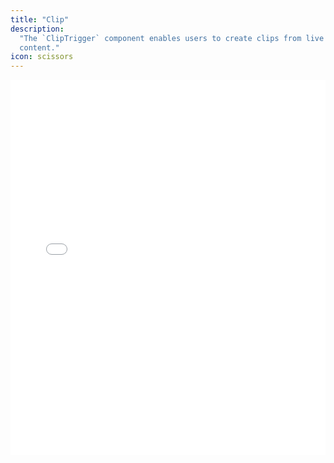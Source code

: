 ```yaml
---
title: "Clip"
description:
  "The `ClipTrigger` component enables users to create clips from live Player
  content."
icon: scissors
---
```


<iframe
  src={`https://ui-kit-docs-embed.vercel.app/player/clip`}
  height="600px"
  width="100%"
  frameBorder="0"
  allowFullScreen
  allow="autoplay; encrypted-media; fullscreen; picture-in-picture; display-capture; camera; microphone"
  style={{
    borderRadius: 10,
    backgroundColor: "black",
  }}
/>

<Info>
  The `ClipTrigger` is designed to be used as a child of the `Player` component.
  It interacts with the playback state to provide a user-friendly interface for creating media
  clips, **based on the Unix timestamp from the current playback position**.

_Clipping is currently supported only for livestreams_.

</Info>

## Features

- Automatically handles determining the current playback head in Unix time
- Compatible with the [create clip API](/api-reference/stream/create-clip)
- Keyboard hotkeys and adheres to [WAI-ARIA](https://w3c.github.io/aria/) design
  patterns
- Conditional rendering if it is supported by the current media and is enabled

<Warning>
  `ClipTrigger` will automatically handle determining the Unix timestamp for the
  current playback position. The playback position is _not_ the same as the
  server livestream head, due to natural latency from server ingest to playback.
  This is why Unix timestamps are required, and relative timestamps cannot be
  used.
</Warning>

## Anatomy

Import the components and piece the parts together.

```tsx
import * as Player from "@livepeer/react/player";

export default () => (
  <Player.Root>
    <Player.Container>
      <Player.LiveIndicator>
        <Player.ClipTrigger />
      </Player.LiveIndicator>
    </Player.Container>
    <Player.Container>
      <Player.Controls>
        <Player.LiveIndicator>
          <Player.ClipTrigger />
        </Player.LiveIndicator>
      </Player.Controls>
    </Player.Container>
  </Player.Root>
);
```

## Usage

`ClipTrigger` is a button that users can interact with to initiate the clip
creation process. It's displayed only if clipping functionality is enabled (by
passing a valid `clipLength` to the Root component).

**It should be wrapped in a LiveIndicator, since the "last n seconds" clipping
functionality is only supported on livestreams.**

## Props

The component accepts all props suitable for a button element, along with
specific props:

### `forceMount`

A boolean that, when set to true, ensures the component is always mounted. This
is particularly useful for controlling animations with external animation
libraries.

### `onClip`

A function that gets called when a clip is requested. It receives an object
containing the `playbackId`, `startTime`, and `endTime`, which can be used to
handle the clip creation process.

## Data Attributes

The `ClipTrigger` component assigns data attributes to its underlying element to
reflect the current state and user interaction capabilities.

### `data-livepeer-controls-clip-button`

Serves to identify the component's role.

### `data-visible`

Indicates the visibility status of the trigger, with `"true"` meaning it's
currently visible (i.e., clip functionality is enabled) and `"false"` denoting
it's not visible, useful for CSS-based animations.
